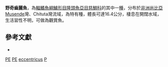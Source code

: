 {{Speciesbox
| taxon = Perissodus eccentricus
| binomial_authority = [[Boulenger|Boulenger]], 1976
| status = DD
| status_system= IUCN3.1
}}
'''野奇齒麗魚'''，為[[輻鰭魚綱|輻鰭魚綱]][[鱸形目|鱸形目]][[隆頭魚亞目|隆頭魚亞目]][[慈鯛科|慈鯛科]]的其中一[[種|種]]，分布於[[非洲|非洲]][[尚比亞|尚比亞]]Musende灣、Chituta灣流域，為特有種，體長可達16.4公分，棲息在開闊水域，生活習性不明，可做為觀賞魚。

== 參考文獻 ==
*{{FishBase_species|genus=Perissodus|species=eccentricus|year=2013|month=4}}

{{鱸形目小作品}}

{{Taxonbar}}
[[Category:IUCN红色名录数据缺乏物种|PE]]
[[Category:觀賞魚|PE]]
[[Category:奇齒麗魚屬|eccentricus]]
[[Category:1976年描述的魚類|P]]